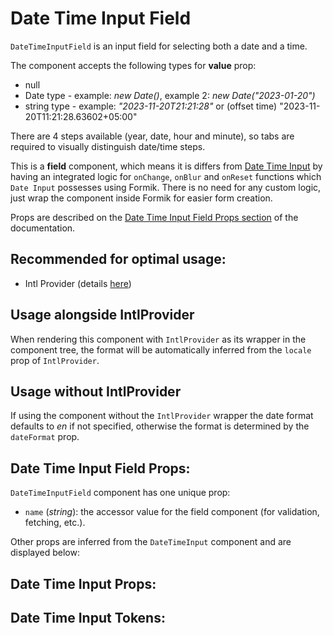 

# Date Time Input Field

`DateTimeInputField` is an input field for selecting both a date and a time.

The component accepts the following types for **value** prop:

- null
- Date type - example: _new Date()_, example 2: _new Date("2023-01-20")_
- string type - example: _"2023-11-20T21:21:28"_ or (offset time) "2023-11-20T11:21:28.63602+05:00"

There are 4 steps available (year, date, hour and minute), so tabs are required to visually distinguish date/time steps.

This is a **field** component, which means it is differs from [Date Time Input](/docs/component-library-date-datetimeinput--with-state#datetimeinput) by having an integrated logic for `onChange`, `onBlur` and `onReset`
functions which `Date Input` possesses using Formik. There is no need for any custom logic, just wrap the component inside Formik for easier form creation.

Props are described on the [Date Time Input Field Props section](/docs/component-library-formik-elements-datetimeinputfield--disabled#date-time-input-field-props)
of the documentation.

## **Recommended for optimal usage**:

- Intl Provider (details [here](/docs/component-library-intl-intl--basic))

## Usage alongside IntlProvider

When rendering this component with `IntlProvider` as its wrapper in the component tree, the format will be
automatically inferred from the `locale` prop of `IntlProvider`.

## Usage without IntlProvider

If using the component without the `IntlProvider` wrapper the date format defaults to _en_ if not specified,
otherwise the format is determined by the `dateFormat` prop.

<Stories includePrimary={true} />

## Date Time Input Field Props:

`DateTimeInputField` component has one unique prop:

- `name` (_string_): the accessor value for the field component (for validation, fetching, etc.).

Other props are inferred from the `DateTimeInput` component and are displayed below:

## Date Time Input Props:

<ArgsTable of={DateTimeInput} />

## Date Time Input Tokens:

<ThemeTokens component="DateTimeInput" />
